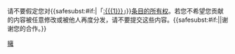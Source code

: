{{{icon|[[File:Information orange.svg|25px]] }}}请不要假定您对{{<includeonly>safesubst:</includeonly>#if:{{{1|}}}|「[[:{{{1}}}]]」}}[[Wikipedia:条目的所有权|条目的所有权]]。若您不希望您贡献的内容被任意修改或被他人再度分发，请不要提交这些内容。{{<includeonly>safesubst:</includeonly>#if:{{{2|}}}|{{{2}}}|谢谢您的合作。}}<!-- Template:uw-own2 --><noinclude>
{{Templatesnotice|series = uw-own|max = 3|s1 = uw-o2}}
[[Category:用戶警告模板|擁]]
</noinclude>